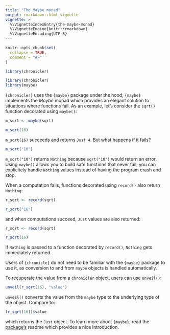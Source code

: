 ```yaml
---
title: "The Maybe monad"
output: rmarkdown::html_vignette
vignette: >
  %\VignetteIndexEntry{the-maybe-monad}
  %\VignetteEngine{knitr::rmarkdown}
  %\VignetteEncoding{UTF-8}
---
```


```r
knitr::opts_chunk$set(
  collapse = TRUE,
  comment = "#>"
)
```

```r
library(chronicler)
```

<!-- WARNING - This vignette is generated by {fusen} from dev/maybe-monad.Rmd: do not edit by hand -->

```r
library(chronicler)
library(maybe)
```

`{chronicler}` uses the `{maybe}` package under the hood; `{maybe}` implements the *Maybe* 
monad which provides an elegant solution to situations where functions fail. As an example,
let’s consider the `sqrt()` function decorated using `maybe()`:


```r
m_sqrt <- maybe(sqrt)

m_sqrt(16)
```

`m_sqrt(16)` succeeds and returns `Just 4`. But what happens if it fails?


```r
m_sqrt("10")
```

`m_sqrt("10")` returns `Nothing` because `sqrt("10")` would return an error. Using `maybe()` allows
you to build safe functions that never fail; you can explicitely handle `Nothing` values instead
of having the program crash and stop.

When a computation fails, functions decorated using `record()` also return `Nothing`:


```r
r_sqrt <- record(sqrt)

r_sqrt("16")
```

and when computations succeed, `Just` values are also returned:


```r
r_sqrt <- record(sqrt)

r_sqrt(16)
```

If `Nothing` is passed to a function decorated by `record()`, `Nothing` gets immediately returned.

Users of `{chronicle}` do not need to be familiar with the `{maybe}` package to use it, as conversion
to and from `maybe` objects is handled automatically.

To recuperate the value from a `chronicler` object, users can use `unveil()`:


```r
unveil(r_sqrt(16), "value")
```

`unveil()` converts the value from the `maybe` type to the underlying type of the object. Compare
to:


```r
(r_sqrt(16))$value
```

which returns the `Just` object. To learn more about `{maybe}`, read the 
[package’s](https://armcn.github.io/maybe/) readme which provides a nice introduction.


